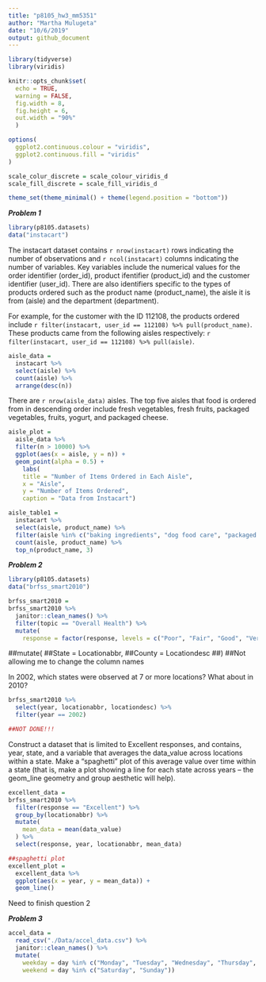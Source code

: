 ```yaml
---
title: "p8105_hw3_mm5351"
author: "Martha Mulugeta"
date: "10/6/2019"
output: github_document
---
```


```r
library(tidyverse)
library(viridis)

knitr::opts_chunk$set(
  echo = TRUE,
  warning = FALSE,
  fig.width = 8,
  fig.height = 6,
  out.width = "90%"
  )

options(
  ggplot2.continuous.colour = "viridis",
  ggplot2.continuous.fill = "viridis"
)

scale_colur_discrete = scale_colour_viridis_d
scale_fill_discrete = scale_fill_viridis_d

theme_set(theme_minimal() + theme(legend.position = "bottom"))
```

***Problem 1***
```r
library(p8105.datasets)
data("instacart")
```

The instacart dataset contains `r nrow(instacart)` rows indicating the number of observations and `r ncol(instacart)` columns indicating the number of variables. Key variables include the numerical values for the order identifier (order_id), product ifentifier (product_id) and the  customer identifier (user_id). There are also identifiers specific to the types of products ordered such as the product name (product_name), the aisle it is from (aisle) and the department (department). 

For example, for the customer with the ID 112108, the products ordered include `r filter(instacart, user_id == 112108) %>% pull(product_name)`. These products came from the following aisles respectively: `r filter(instacart, user_id == 112108) %>% pull(aisle)`. 

```r
aisle_data = 
  instacart %>% 
  select(aisle) %>% 
  count(aisle) %>% 
  arrange(desc(n)) 
```

There are `r nrow(aisle_data)` aisles. The top five aisles that food is ordered from in descending order include fresh vegetables, fresh fruits, packaged vegetables, fruits,	yogurt, and packaged cheese. 

```r
aisle_plot =
  aisle_data %>% 
  filter(n > 10000) %>%
  ggplot(aes(x = aisle, y = n)) +
  geom_point(alpha = 0.5) +
    labs(
    title = "Number of Items Ordered in Each Aisle",
    x = "Aisle",
    y = "Number of Items Ordered",
    caption = "Data from Instacart")
```



```r
aisle_table1 =
  instacart %>% 
  select(aisle, product_name) %>% 
  filter(aisle %in% c("baking ingredients", "dog food care", "packaged vegetables fruits")) %>%   
  count(aisle, product_name) %>% 
  top_n(product_name, 3)
```


***Problem 2***
```r
library(p8105.datasets)
data("brfss_smart2010") 
```

```r
brfss_smart2010 =
brfss_smart2010 %>% 
  janitor::clean_names() %>% 
  filter(topic == "Overall Health") %>% 
  mutate(
    response = factor(response, levels = c("Poor", "Fair", "Good", "Very good", "Excellent"), ordered = TRUE)) 
```
   ##mutate(
    ##State = Locationabbr,
    ##County = Locationdesc
    ##)
##Not allowing me to change the column names

In 2002, which states were observed at 7 or more locations? What about in 2010?
```r
brfss_smart2010 %>% 
  select(year, locationabbr, locationdesc) %>% 
  filter(year == 2002)

##NOT DONE!!!
```

Construct a dataset that is limited to Excellent responses, and contains, year, state, and a variable that averages the data_value across locations within a state. Make a “spaghetti” plot of this average value over time within a state (that is, make a plot showing a line for each state across years – the geom_line geometry and group aesthetic will help).
```r
excellent_data = 
brfss_smart2010 %>% 
  filter(response == "Excellent") %>% 
  group_by(locationabbr) %>% 
  mutate(
    mean_data = mean(data_value)
  ) %>% 
  select(response, year, locationabbr, mean_data)    
```

```r
##spaghetti plot
excellent_plot =
  excellent_data %>% 
  ggplot(aes(x = year, y = mean_data)) +
  geom_line()
```  

Need to finish question 2

***Problem 3***
```r
accel_data = 
  read_csv("./Data/accel_data.csv") %>% 
  janitor::clean_names() %>% 
  mutate(
    weekday = day %in% c("Monday", "Tuesday", "Wednesday", "Thursday", "Friday"),
    weekend = day %in% c("Saturday", "Sunday"))

```

